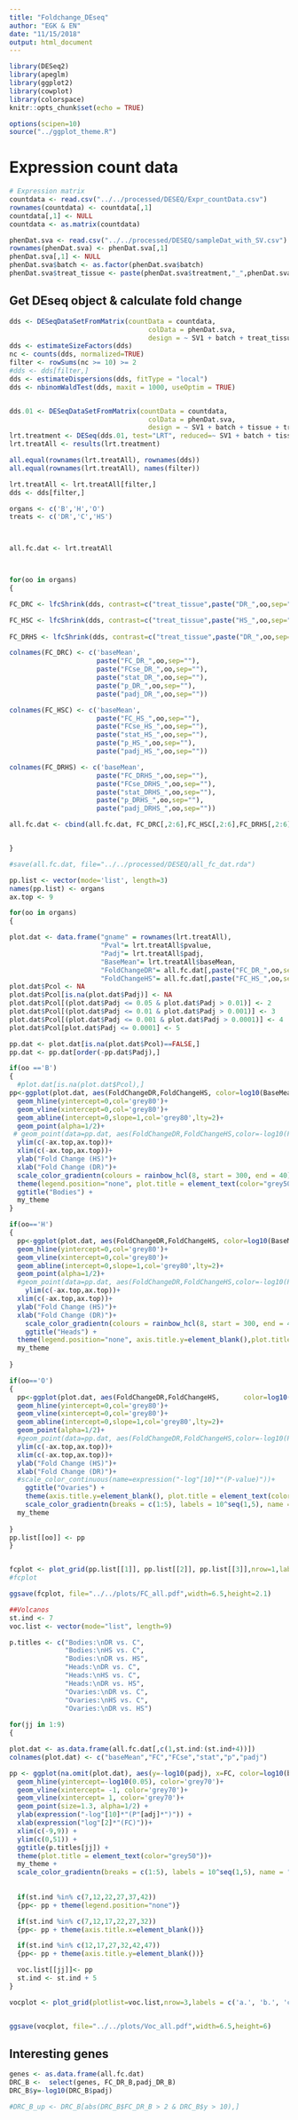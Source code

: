 ```yaml
---
title: "Foldchange_DEseq"
author: "EGK & EN"
date: "11/15/2018"
output: html_document
---
```


```r
library(DESeq2)
library(apeglm)
library(ggplot2)
library(cowplot)
library(colorspace)
knitr::opts_chunk$set(echo = TRUE)

options(scipen=10)
source("../ggplot_theme.R")
```

# Expression count data

```r
# Expression matrix
countdata <- read.csv("../../processed/DESEQ/Expr_countData.csv")
rownames(countdata) <- countdata[,1]
countdata[,1] <- NULL
countdata <- as.matrix(countdata)

phenDat.sva <- read.csv("../../processed/DESEQ/sampleDat_with_SV.csv")
rownames(phenDat.sva) <- phenDat.sva[,1]
phenDat.sva[,1] <- NULL
phenDat.sva$batch <- as.factor(phenDat.sva$batch)
phenDat.sva$treat_tissue <- paste(phenDat.sva$treatment,"_",phenDat.sva$tissue, sep="")
```


## Get DEseq object & calculate fold change

```r
dds <- DESeqDataSetFromMatrix(countData = countdata, 
                                   colData = phenDat.sva, 
                                   design = ~ SV1 + batch + treat_tissue)
dds <- estimateSizeFactors(dds)
nc <- counts(dds, normalized=TRUE)
filter <- rowSums(nc >= 10) >= 2
#dds <- dds[filter,]
dds <- estimateDispersions(dds, fitType = "local")
dds <- nbinomWaldTest(dds, maxit = 1000, useOptim = TRUE)


dds.01 <- DESeqDataSetFromMatrix(countData = countdata, 
                                   colData = phenDat.sva, 
                                   design = ~ SV1 + batch + tissue + treatment)
lrt.treatment <- DESeq(dds.01, test="LRT", reduced=~ SV1 + batch + tissue)
lrt.treatAll <- results(lrt.treatment)

all.equal(rownames(lrt.treatAll), rownames(dds))
all.equal(rownames(lrt.treatAll), names(filter))

lrt.treatAll <- lrt.treatAll[filter,]
dds <- dds[filter,]

organs <- c('B','H','O')
treats <- c('DR','C','HS')



all.fc.dat <- lrt.treatAll



for(oo in organs)
{

FC_DRC <- lfcShrink(dds, contrast=c("treat_tissue",paste("DR_",oo,sep=""),paste("C_",oo,sep="")), type="normal")

FC_HSC <- lfcShrink(dds, contrast=c("treat_tissue",paste("HS_",oo,sep=""),paste("C_",oo,sep="")), type="normal")
  
FC_DRHS <- lfcShrink(dds, contrast=c("treat_tissue",paste("DR_",oo,sep=""),paste("HS_",oo,sep="")), type="normal")

colnames(FC_DRC) <- c('baseMean',
                      paste("FC_DR_",oo,sep=""),
                      paste("FCse_DR_",oo,sep=""),
                      paste("stat_DR_",oo,sep=""),
                      paste("p_DR_",oo,sep=""),
                      paste("padj_DR_",oo,sep=""))

colnames(FC_HSC) <- c('baseMean',
                      paste("FC_HS_",oo,sep=""),
                      paste("FCse_HS_",oo,sep=""),
                      paste("stat_HS_",oo,sep=""),
                      paste("p_HS_",oo,sep=""),
                      paste("padj_HS_",oo,sep=""))

colnames(FC_DRHS) <- c('baseMean',
                      paste("FC_DRHS_",oo,sep=""),
                      paste("FCse_DRHS_",oo,sep=""),
                      paste("stat_DRHS_",oo,sep=""),
                      paste("p_DRHS_",oo,sep=""),
                      paste("padj_DRHS_",oo,sep=""))

all.fc.dat <- cbind(all.fc.dat, FC_DRC[,2:6],FC_HSC[,2:6],FC_DRHS[,2:6])


}

#save(all.fc.dat, file="../../processed/DESEQ/all_fc_dat.rda")
```

```r
pp.list <- vector(mode='list', length=3)
names(pp.list) <- organs
ax.top <- 9

for(oo in organs)
{

plot.dat <- data.frame("gname" = rownames(lrt.treatAll), 
                       "Pval"= lrt.treatAll$pvalue, 
                       "Padj"= lrt.treatAll$padj,
                       "BaseMean"= lrt.treatAll$baseMean,
                       "FoldChangeDR"= all.fc.dat[,paste("FC_DR_",oo,sep="")],
                       "FoldChangeHS"= all.fc.dat[,paste("FC_HS_",oo,sep="")], stringsAsFactors = FALSE)
plot.dat$Pcol <- NA
plot.dat$Pcol[is.na(plot.dat$Padj)] <- NA
plot.dat$Pcol[(plot.dat$Padj <= 0.05 & plot.dat$Padj > 0.01)] <- 2
plot.dat$Pcol[(plot.dat$Padj <= 0.01 & plot.dat$Padj > 0.001)] <- 3
plot.dat$Pcol[(plot.dat$Padj <= 0.001 & plot.dat$Padj > 0.0001)] <- 4
plot.dat$Pcol[plot.dat$Padj <= 0.0001] <- 5

pp.dat <- plot.dat[is.na(plot.dat$Pcol)==FALSE,]
pp.dat <- pp.dat[order(-pp.dat$Padj),]

if(oo =='B')
{
  #plot.dat[is.na(plot.dat$Pcol),]
pp<-ggplot(plot.dat, aes(FoldChangeDR,FoldChangeHS, color=log10(BaseMean))) +
  geom_hline(yintercept=0,col='grey80')+
  geom_vline(xintercept=0,col='grey80')+
  geom_abline(intercept=0,slope=1,col='grey80',lty=2)+
  geom_point(alpha=1/2)+
 # geom_point(data=pp.dat, aes(FoldChangeDR,FoldChangeHS,color=-log10(Padj+1e-16)), alpha=1/2) +
  ylim(c(-ax.top,ax.top))+
  xlim(c(-ax.top,ax.top))+
  ylab("Fold Change (HS)")+
  xlab("Fold Change (DR)")+
  scale_color_gradientn(colours = rainbow_hcl(8, start = 300, end = 40)) +
  theme(legend.position="none", plot.title = element_text(color="grey50")) +
  ggtitle("Bodies") +
  my_theme
}

if(oo=='H')
{
  pp<-ggplot(plot.dat, aes(FoldChangeDR,FoldChangeHS, color=log10(BaseMean))) +
  geom_hline(yintercept=0,col='grey80')+
  geom_vline(xintercept=0,col='grey80')+
  geom_abline(intercept=0,slope=1,col='grey80',lty=2)+
  geom_point(alpha=1/2)+
  #geom_point(data=pp.dat, aes(FoldChangeDR,FoldChangeHS,color=-log10(Padj+1e-16)), alpha=1/2) +
    ylim(c(-ax.top,ax.top))+
  xlim(c(-ax.top,ax.top))+
  ylab("Fold Change (HS)")+
  xlab("Fold Change (DR)")+
    scale_color_gradientn(colours = rainbow_hcl(8, start = 300, end = 40)) +
    ggtitle("Heads") +
  theme(legend.position="none", axis.title.y=element_blank(),plot.title = element_text(color="grey50")) +
  my_theme
  
}

if(oo=='O')
{
  pp<-ggplot(plot.dat, aes(FoldChangeDR,FoldChangeHS,      color=log10(BaseMean))) +
  geom_hline(yintercept=0,col='grey80')+
  geom_vline(xintercept=0,col='grey80')+
  geom_abline(intercept=0,slope=1,col='grey80',lty=2)+
  geom_point(alpha=1/2)+
  #geom_point(data=pp.dat, aes(FoldChangeDR,FoldChangeHS,color=-log10(Padj+1e-16)), alpha=1/2) +
  ylim(c(-ax.top,ax.top))+
  xlim(c(-ax.top,ax.top))+
  ylab("Fold Change (HS)")+
  xlab("Fold Change (DR)")+
  #scale_color_continuous(name=expression("-log"[10]*"(P-value)"))+
    ggtitle("Ovaries") +
    theme(axis.title.y=element_blank(), plot.title = element_text(color="grey50")) +
    scale_color_gradientn(breaks = c(1:5), labels = 10^seq(1,5), name = "Mean\nExpression",colours = rainbow_hcl(8, start = 300, end = 40)) +
  my_theme
  
}
pp.list[[oo]] <- pp
}


fcplot <- plot_grid(pp.list[[1]], pp.list[[2]], pp.list[[3]],nrow=1,labels = c('a.', 'b.', 'c.'), align = 'h',rel_widths = c(1.2,1.05,1.7), label_size = 10)
#fcplot

ggsave(fcplot, file="../../plots/FC_all.pdf",width=6.5,height=2.1)
```

```r

##Volcanos
st.ind <- 7
voc.list <- vector(mode="list", length=9)

p.titles <- c("Bodies:\nDR vs. C",
              "Bodies:\nHS vs. C",
              "Bodies:\nDR vs. HS",
              "Heads:\nDR vs. C",
              "Heads:\nHS vs. C",
              "Heads:\nDR vs. HS",
              "Ovaries:\nDR vs. C",
              "Ovaries:\nHS vs. C",
              "Ovaries:\nDR vs. HS")
  
for(jj in 1:9)
{

plot.dat <- as.data.frame(all.fc.dat[,c(1,st.ind:(st.ind+4))])
colnames(plot.dat) <- c("baseMean","FC","FCse","stat","p","padj")

pp <- ggplot(na.omit(plot.dat), aes(y=-log10(padj), x=FC, color=log10(baseMean))) +
  geom_hline(yintercept=-log10(0.05), color='grey70')+
  geom_vline(xintercept= -1, color='grey70')+
  geom_vline(xintercept= 1, color='grey70')+
  geom_point(size=1.3, alpha=1/2) +
  ylab(expression("-log"[10]*"(P"[adj]*")")) +
  xlab(expression("log"[2]*"(FC)"))+
  xlim(c(-9,9)) +
  ylim(c(0,51)) +
  ggtitle(p.titles[jj]) +
  theme(plot.title = element_text(color="grey50"))+
  my_theme +
  scale_color_gradientn(breaks = c(1:5), labels = 10^seq(1,5), name = "Mean\nExpression",colours = rainbow_hcl(8, start = 300, end = 40)) 
  
  
  if(st.ind %in% c(7,12,22,27,37,42))
  {pp<- pp + theme(legend.position="none")}

  if(st.ind %in% c(7,12,17,22,27,32))
  {pp<- pp + theme(axis.title.x=element_blank())}

  if(st.ind %in% c(12,17,27,32,42,47))
  {pp<- pp + theme(axis.title.y=element_blank())}

  voc.list[[jj]]<- pp
  st.ind <- st.ind + 5
}

vocplot <- plot_grid(plotlist=voc.list,nrow=3,labels = c('a.', 'b.', 'c.','d.', 'e.', 'f.','g.', 'h.', 'i.'),rel_widths = c(1.3,1.1,1.8),rel_heights = c(1,1,1.2), hjust= c(rep(c(-1,rep(1,2)),3)), label_size = 10)


ggsave(vocplot, file="../../plots/Voc_all.pdf",width=6.5,height=6)


```

## Interesting genes

```r
genes <- as.data.frame(all.fc.dat)
DRC_B <-  select(genes, FC_DR_B,padj_DR_B)
DRC_B$y=-log10(DRC_B$padj)

#DRC_B_up <- DRC_B[abs(DRC_B$FC_DR_B > 2 & DRC_B$y > 10),]


```

